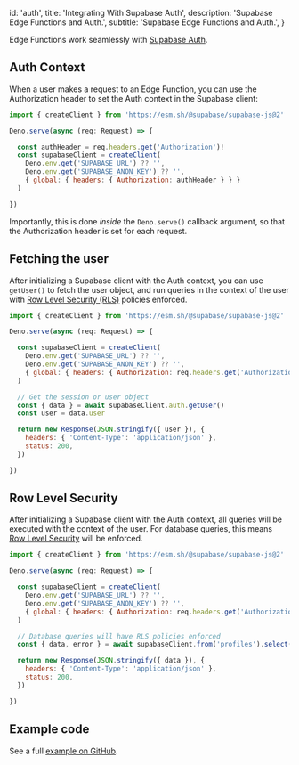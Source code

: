 
  id: 'auth',
  title: 'Integrating With Supabase Auth',
  description: 'Supabase Edge Functions and Auth.',
  subtitle: 'Supabase Edge Functions and Auth.',
}

Edge Functions work seamlessly with [Supabase Auth](/docs/guides/auth).

## Auth Context

When a user makes a request to an Edge Function, you can use the Authorization header to set the Auth context in the Supabase client:

```js mark=10
import { createClient } from 'https://esm.sh/@supabase/supabase-js@2'

Deno.serve(async (req: Request) => {

  const authHeader = req.headers.get('Authorization')!
  const supabaseClient = createClient(
    Deno.env.get('SUPABASE_URL') ?? '',
    Deno.env.get('SUPABASE_ANON_KEY') ?? '',
    { global: { headers: { Authorization: authHeader } } }
  )

})
```

Importantly, this is done _inside_ the `Deno.serve()` callback argument, so that the Authorization header is set for each request.

## Fetching the user

After initializing a Supabase client with the Auth context, you can use `getUser()` to fetch the user object, and run queries in the context of the user with [Row Level Security (RLS)](/docs/guides/auth/row-level-security) policies enforced.

```js mark=13:14
import { createClient } from 'https://esm.sh/@supabase/supabase-js@2'

Deno.serve(async (req: Request) => {

  const supabaseClient = createClient(
    Deno.env.get('SUPABASE_URL') ?? '',
    Deno.env.get('SUPABASE_ANON_KEY') ?? '',
    { global: { headers: { Authorization: req.headers.get('Authorization')! } } }
  )

  // Get the session or user object
  const { data } = await supabaseClient.auth.getUser()
  const user = data.user

  return new Response(JSON.stringify({ user }), {
    headers: { 'Content-Type': 'application/json' },
    status: 200,
  })

})
```

## Row Level Security

After initializing a Supabase client with the Auth context, all queries will be executed with the context of the user. For database queries, this means [Row Level Security](/docs/guides/auth/row-level-security) will be enforced.

```js mark=13
import { createClient } from 'https://esm.sh/@supabase/supabase-js@2'

Deno.serve(async (req: Request) => {

  const supabaseClient = createClient(
    Deno.env.get('SUPABASE_URL') ?? '',
    Deno.env.get('SUPABASE_ANON_KEY') ?? '',
    { global: { headers: { Authorization: req.headers.get('Authorization')! } } }
  )

  // Database queries will have RLS policies enforced
  const { data, error } = await supabaseClient.from('profiles').select('*')

  return new Response(JSON.stringify({ data }), {
    headers: { 'Content-Type': 'application/json' },
    status: 200,
  })

})
```

## Example code

See a full [example on GitHub](https://github.com/supabase/supabase/blob/master/examples/edge-functions/supabase/functions/select-from-table-with-auth-rls/index.ts).


